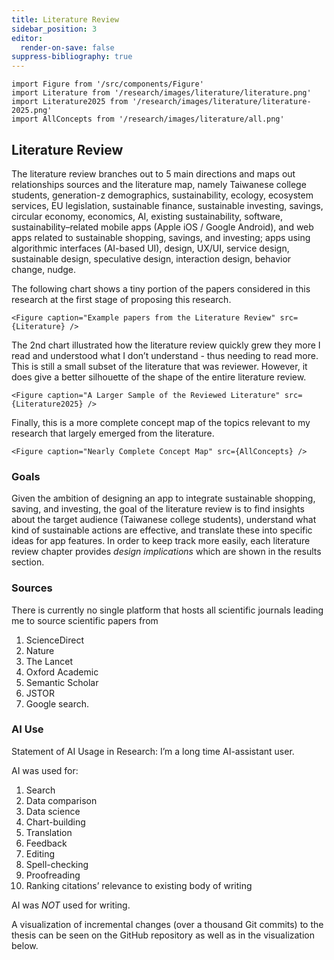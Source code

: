 ```yaml
---
title: Literature Review
sidebar_position: 3
editor:
  render-on-save: false
suppress-bibliography: true
---
```





````mdx-code-block
import Figure from '/src/components/Figure'
import Literature from '/research/images/literature/literature.png'
import Literature2025 from '/research/images/literature/literature-2025.png'
import AllConcepts from '/research/images/literature/all.png'
````

## Literature Review

The literature review branches out to 5 main directions and maps out
relationships sources and the literature map, namely Taiwanese college
students, generation-z demographics, sustainability, ecology, ecosystem
services, EU legislation, sustainable finance, sustainable investing,
savings, circular economy, economics, AI, existing sustainability,
software, sustainability–related mobile apps (Apple iOS / Google
Android), and web apps related to sustainable shopping, savings, and
investing; apps using algorithmic interfaces (AI-based UI), design,
UX/UI, service design, sustainable design, speculative design,
interaction design, behavior change, nudge.

The following chart shows a tiny portion of the papers considered in
this research at the first stage of proposing this research.

````mdx-code-block
<Figure caption="Example papers from the Literature Review" src={Literature} />
````

The 2nd chart illustrated how the literature review quickly grew they
more I read and understood what I don’t understand - thus needing to
read more. This is still a small subset of the literature that was
reviewer. However, it does give a better silhouette of the shape of the
entire literature review.

````mdx-code-block
<Figure caption="A Larger Sample of the Reviewed Literature" src={Literature2025} />
````

Finally, this is a more complete concept map of the topics relevant to
my research that largely emerged from the literature.

````mdx-code-block
<Figure caption="Nearly Complete Concept Map" src={AllConcepts} />
````

### Goals

Given the ambition of designing an app to integrate sustainable
shopping, saving, and investing, the goal of the literature review is to
find insights about the target audience (Taiwanese college students),
understand what kind of sustainable actions are effective, and translate
these into specific ideas for app features. In order to keep track more
easily, each literature review chapter provides *design implications*
which are shown in the results section.

### Sources

There is currently no single platform that hosts all scientific journals
leading me to source scientific papers from

1.  ScienceDirect
2.  Nature
3.  The Lancet
4.  Oxford Academic
5.  Semantic Scholar
6.  JSTOR
7.  Google search.

### AI Use

Statement of AI Usage in Research: I’m a long time AI-assistant user.

AI was used for:

1.  Search
2.  Data comparison
3.  Data science
4.  Chart-building
5.  Translation
6.  Feedback
7.  Editing
8.  Spell-checking
9.  Proofreading
10. Ranking citations’ relevance to existing body of writing

AI was *NOT* used for writing.

A visualization of incremental changes (over a thousand Git commits) to
the thesis can be seen on the GitHub repository as well as in the
visualization below.
